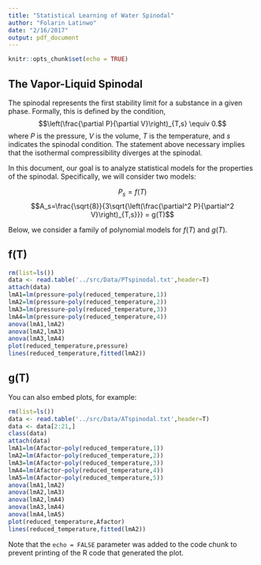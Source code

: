 ```yaml
---
title: "Statistical Learning of Water Spinodal"
author: "Folarin Latinwo"
date: "2/16/2017"
output: pdf_document
---
```


```r
knitr::opts_chunk$set(echo = TRUE)
```

## The Vapor-Liquid Spinodal

The spinodal represents the first stability limit for a substance in a given phase. Formally, this is defined by the condition, $$\left(\frac{\partial P}{\partial V}\right)_{T,s} \equiv 0.$$
where $P$ is the pressure, $V$ is the volume, $T$ is the temperature, and $s$ indicates the spinodal condition. The statement above necessary implies that the isothermal compressibility diverges at the spinodal. 

In this document, our goal is to analyze statistical models for the properties of the spinodal. Specifically, we will consider two models:

$$P_s=f(T)$$
$$A_s=\frac{\sqrt{8}}{3\sqrt{\left(\frac{\partial^2 P}{\partial^2 V}\right)_{T,s}}} = g(T)$$

Below, we consider a family of polynomial models for $f(T)$ and $g(T)$.

## f(T)
```r
rm(list=ls())
data <- read.table('../src/Data/PTspinodal.txt',header=T)
attach(data)
lmA1=lm(pressure~poly(reduced_temperature,1))
lmA2=lm(pressure~poly(reduced_temperature,2))
lmA3=lm(pressure~poly(reduced_temperature,3))
lmA4=lm(pressure~poly(reduced_temperature,4))
anova(lmA1,lmA2)
anova(lmA2,lmA3)
anova(lmA3,lmA4)
plot(reduced_temperature,pressure)
lines(reduced_temperature,fitted(lmA2))
```

## g(T)

You can also embed plots, for example:

```r
rm(list=ls())
data <- read.table('../src/Data/ATspinodal.txt',header=T)
data <- data[2:21,]
class(data)
attach(data)
lmA1=lm(Afactor~poly(reduced_temperature,1))
lmA2=lm(Afactor~poly(reduced_temperature,2))
lmA3=lm(Afactor~poly(reduced_temperature,3))
lmA4=lm(Afactor~poly(reduced_temperature,4))
lmA5=lm(Afactor~poly(reduced_temperature,5))
anova(lmA1,lmA2)
anova(lmA2,lmA3)
anova(lmA2,lmA4)
anova(lmA3,lmA4)
anova(lmA4,lmA5)
plot(reduced_temperature,Afactor)
lines(reduced_temperature,fitted(lmA2))
```

Note that the `echo = FALSE` parameter was added to the code chunk to prevent printing of the R code that generated the plot.

